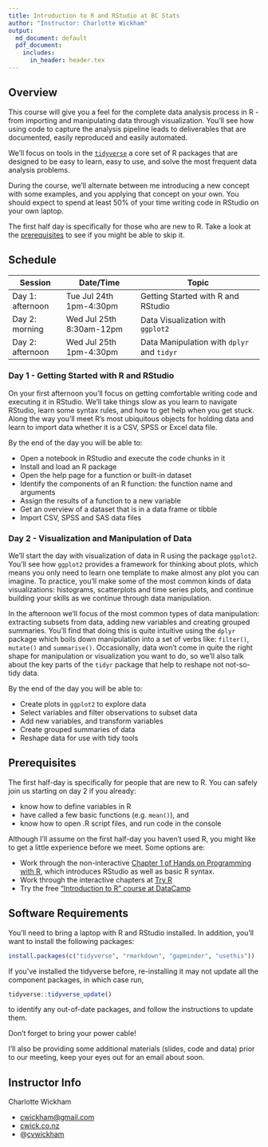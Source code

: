 ```yaml
---
title: Introduction to R and RStudio at BC Stats
author: "Instructor: Charlotte Wickham"
output:
  md_document: default
  pdf_document: 
    includes:
      in_header: header.tex
---
```


## Overview

This course will give you a feel for the complete data analysis process in R - from importing and manipulating data through visualization.  You'll see how using code to capture the analysis pipeline leads to deliverables that are documented, easily reproduced and easily automated. 

We'll focus on tools in the [`tidyverse`](https://www.tidyverse.org/) a core set of R packages that are designed to be easy to learn, easy to use, and solve the most frequent data analysis problems.   

During the course, we'll alternate between me introducing a new concept with some examples, and you applying that concept on your own. You should expect to spend at least 50% of your time writing code in RStudio on your own laptop. 

The first half day is specifically for those who are new to R.  Take a look at the [prerequisites](#prerequisites) to see if you might be able to skip it.

## Schedule
 
|    Session        |  Date/Time               | Topic                                    |
|-------------------|--------------------------|------------------------------------------|
| Day 1: afternoon  | Tue Jul 24th 1pm-4:30pm     |  Getting Started with R and RStudio      |
| Day 2: morning    | Wed Jul 25th 8:30am-12pm    |  Data Visualization with `ggplot2`       |
| Day 2: afternoon  | Wed Jul 25th 1pm-4:30pm     |  Data Manipulation with `dplyr` and `tidyr` |

### Day 1 - Getting Started with R and RStudio

On your first afternoon you'll focus on getting comfortable writing code and executing it in RStudio. We'll take things slow as you learn to navigate RStudio, learn some syntax rules, and how to get help when you get stuck.  Along the way you'll meet R's most ubiquitous objects for holding data and learn to import data whether it is a CSV, SPSS or Excel data file.  

By the end of the day you will be able to:

  * Open a notebook in RStudio and execute the code chunks in it
  * Install and load an R package
  * Open the help page for a function or built-in dataset
  * Identify the components of an R function: the function name and arguments
  * Assign the results of a function to a new variable
  * Get an overview of a dataset that is in a data frame or tibble 
  * Import CSV, SPSS and SAS data files

### Day 2 - Visualization and Manipulation of Data

We'll start the day with visualization of data in R using the package `ggplot2`.  You'll see how `ggplot2` provides a framework for thinking about plots, which means you only need to learn one template to make almost any plot you can imagine.  To practice, you'll make some of the most common kinds of data visualizations: histograms, scatterplots and time series plots, and continue building your skills as we continue through data manipulation.

In the afternoon we'll focus of the most common types of data manipulation: extracting subsets from data, adding new variables and creating grouped summaries.  You'll find that doing this is quite intuitive using the `dplyr` package which boils down manipulation into a set of verbs like: `filter()`, `mutate()` and `summarise()`.  Occasionally, data won't come in quite the right shape for manipulation or visualization you want to do, so we'll also talk about the key parts of the `tidyr` package that help to reshape not not-so-tidy data.

By the end of the day you will be able to:

* Create plots in `ggplot2` to explore data
* Select variables and filter observations to subset data
* Add new variables, and transform variables
* Create grouped summaries of data
* Reshape data for use with tidy tools

## Prerequisites

The first half-day is specifically for people that are new to R.  You can safely join us starting on day 2 if you already:

  * know how to define variables in R
  * have called a few basic functions (e.g. `mean()`), and
  * know how to open .R script files, and run code in the console

Although I'll assume on the first half-day you haven't used R, you might like to get a little experience before we meet.  Some options are:

* Work through the non-interactive [Chapter 1 of Hands on Programming with R](https://www.safaribooksonline.com/library/view/hands-on-programming-with/9781449359089/ch01.html), which introduces RStudio as well as basic R syntax.
* Work through the interactive chapters at [Try R](http://tryr.codeschool.com/)
* Try the free ["Introduction to R" course at DataCamp](https://www.datacamp.com/courses/free-introduction-to-r)

## Software Requirements

You'll need to bring a laptop with R and RStudio installed.  In addition, you'll want to install the following packages:
```r
install.packages(c("tidyverse", "rmarkdown", "gapminder", "usethis"))
```

If you've installed the tidyverse before, re-installing it may not update all the component packages, in which case run,
```r
tidyverse::tidyverse_update()
```
to identify any out-of-date packages, and follow the instructions to update them.

Don't forget to bring your power cable!  

I'll also be providing some additional materials (slides, code and data) prior to our meeting, keep your eyes out for an email about soon.

## Instructor Info

Charlotte Wickham 

* [cwickham@gmail.com](cwickham@gmail.com)
* [cwick.co.nz](http://www.cwick.co.nz)
* @[cvwickham](http://www.twitter.com/cvwickham)
